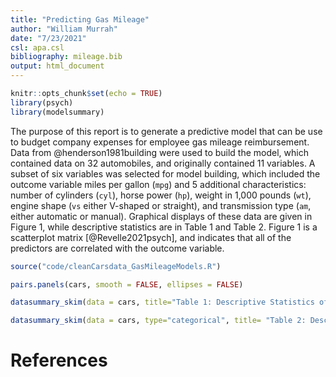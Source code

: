 ```yaml
---
title: "Predicting Gas Mileage"
author: "William Murrah"
date: "7/23/2021"
csl: apa.csl
bibliography: mileage.bib
output: html_document
---
```


```r
knitr::opts_chunk$set(echo = TRUE)
library(psych)
library(modelsummary)
```

The purpose of this report is to generate a predictive model that can be use to budget company expenses for employee gas mileage reimbursement.
Data from @henderson1981building were used to build the model, which contained data on 32 automobiles, and originally contained 11 variables. 
A subset of six variables was selected for model building, which included the outcome variable miles per gallon (`mpg`) and 5 additional characteristics: number of cylinders (`cyl`), horse power (`hp`), weight in 1,000 pounds (`wt`), engine shape (`vs` either V-shaped or straight), and transmission type (`am`, either automatic or manual).
Graphical displays of these data are given in Figure 1, while descriptive statistics are in Table 1 and Table 2.
Figure 1 is a scatterplot matrix [@Revelle2021psych], and indicates that all of the predictors are correlated with the outcome variable.


```r
source("code/cleanCarsdata_GasMileageModels.R")
```

```r
pairs.panels(cars, smooth = FALSE, ellipses = FALSE)
```


```r
datasummary_skim(data = cars, title="Table 1: Descriptive Statistics of numeric variables")
```

```r
datasummary_skim(data = cars, type="categorical", title= "Table 2: Descriptive statistics of categorical variablrs")
```




# References
